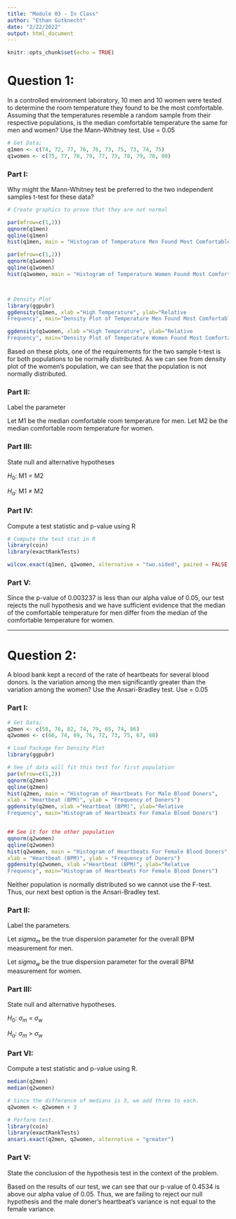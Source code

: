 ---
title: "Module 03 - In Class"
author: "Ethan Gutknecht"
date: "2/22/2022"
output: html_document
---

```{r setup, include=FALSE}
knitr::opts_chunk$set(echo = TRUE)
```

# Question 1:
In a controlled environment laboratory, 10 men and 10 women were tested to determine the room temperature they found to be the most comfortable. Assuming that the temperatures resemble a random sample from their respective populations, is the median comfortable temperature the same for men and women? Use the Mann-Whitney test. Use  = 0.05

```{r}
# Get Data;
q1men <- c(74, 72, 77, 76, 76, 73, 75, 73, 74, 75)
q1women <- c(75, 77, 78, 79, 77, 73, 78, 79, 78, 80)
```

### Part I:
Why might the Mann-Whitney test be preferred to the two independent samples t-test for these data?

```{r}
# Create graphics to prove that they are not normal

par(mfrow=c(1,2))
qqnorm(q1men)
qqline(q1men)
hist(q1men, main = "Histogram of Temperature Men Found Most Comfortable", xlab = "Temperature", ylab = "Frequency")

par(mfrow=c(1,2))
qqnorm(q1women)
qqline(q1women)
hist(q1women, main = "Histogram of Temperature Women Found Most Comfortable", xlab = "Temperature", ylab = "Frequency")



# Density Plot
library(ggpubr)
ggdensity(q1men, xlab ="High Temperature", ylab="Relative
Frequency", main="Density Plot of Temperature Men Found Most Comfortable")

ggdensity(q1women, xlab ="High Temperature", ylab="Relative
Frequency", main="Density Plot of Temperature Women Found Most Comfortable")
```

Based on these plots, one of the requirements for the two sample t-test is for both populations to be normally distributed. As we can see from density plot of the women's population, we can see that the population is not normally distributed.



### Part II:
Label the parameter

Let M1 be the median comfortable room temperature for men.
Let M2 be the median comfortable room temperature for women.



### Part III:
State null and alternative hypotheses

$H_{0}$: M1 = M2

$H_{a}$: M1 $\neq$ M2



### Part IV:
Compute a test statistic and p-value using R

```{r warning=FALSE}
# Compute the test stat in R
library(coin)
library(exactRankTests)

wilcox.exact(q1men, q1women, alternative = "two.sided", paired = FALSE, conf.level = 0.95)
```



### Part V:
Since the p-value of 0.003237 is less than our alpha value of 0.05, our test rejects the null hypothesis and we have sufficient evidence that the median of the comfortable temperature for men differ from the median of the comfortable temperature for women.



----------------------------------------------------------------------------------------



# Question 2:
A blood bank kept a record of the rate of heartbeats for several blood donors. Is the variation among the men significantly greater than the variation among the women? Use the Ansari-Bradley test. Use  = 0.05 

### Part I:
```{r}
# Get Data;
q2men <- c(58, 76, 82, 74, 79, 65, 74, 86)
q2women <- c(66, 74, 69, 76, 72, 73, 75, 67, 68)

# Load Package For Density Plot
library(ggpubr)

# See if data will fit this test for first population
par(mfrow=c(1,2))
qqnorm(q2men)
qqline(q2men)
hist(q2men, main = "Histogram of Heartbeats For Male Blood Doners",
xlab = "Heartbeat (BPM)", ylab = "Frequency of Doners")
ggdensity(q2men, xlab ="Heartbeat (BPM)", ylab="Relative
Frequency", main="Histogram of Heartbeats For Female Blood Doners")


## See it for the other population
qqnorm(q2women)
qqline(q2women)
hist(q2women, main = "Histogram of Heartbeats For Female Blood Doners",
xlab = "Heartbeat (BPM)", ylab = "Frequency of Doners")
ggdensity(q2women, xlab ="Heartbeat (BPM)", ylab="Relative
Frequency", main="Histogram of Heartbeats For Female Blood Doners")
```
Neither population is normally distributed so we cannot use the F-test. Thus, our next best option is the Ansari-Bradley test.


### Part II:
Label the parameters.

Let $sigma_{m}$ be the true dispersion parameter for the overall BPM measurement for men.

Let $sigma_{w}$ be the true dispersion parameter for the overall BPM measurement for women.


### Part III:
State null and alternative hypotheses.

$H_{0}$: $\sigma_{m}$ = $\sigma_{w}$

$H_{a}$: $\sigma_{m}$ > $\sigma_{w}$



### Part VI:
Compute a test statistic and p-value using R.

```{r}
median(q2men)
median(q2women)

# Since the difference of medians is 3, we add three to each.
q2women <- q2women + 3

# Perform test.
library(coin)
library(exactRankTests)
ansari.exact(q2men, q2women, alternative = "greater")
```


### Part V:
State the conclusion of the hypothesis test in the context of the problem.

Based on the results of our test, we can see that our p-value of 0.4534 is above our alpha value of 0.05. Thus, we are failing to reject our null hypothesis and the male doner's heartbeat's variance is not equal to the female variance.





